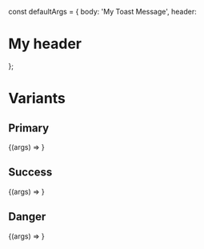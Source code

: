 const defaultArgs = { body: 'My Toast Message', header: <h1>My header</h1> };

<Meta title="Components/Toast" component={Toast} />

# Variants

## Primary

<Canvas>
  <Story
    name="Primary"
    args={{ variant: ToastVariants.PRIMARY, ...defaultArgs }}
  >
    {(args) => <Toast {...args} />}
  </Story>
</Canvas>

<ArgsTable story="Primary" />

## Success

<Canvas>
  <Story
    name="Success"
    args={{ variant: ToastVariants.SUCCESS, ...defaultArgs }}
  >
    {(args) => <Toast {...args} />}
  </Story>
</Canvas>

<ArgsTable story="Success" />

## Danger

<Canvas>
  <Story name="Danger" args={{ variant: ToastVariants.DANGER, ...defaultArgs }}>
    {(args) => <Toast {...args} />}
  </Story>
</Canvas>

<ArgsTable story="Danger" />
